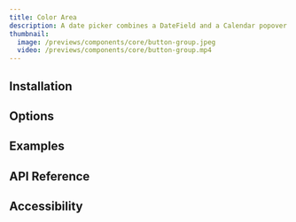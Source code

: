 ---
title: Color Area
description: A date picker combines a DateField and a Calendar popover
thumbnail:
  image: /previews/components/core/button-group.jpeg
  video: /previews/components/core/button-group.mp4
---

<ComponentPreview
  name="demos/components/core/color-area/basic"
  className="max-w-[150px]"
/>

## Installation

## Options

## Examples

## API Reference

## Accessibility
